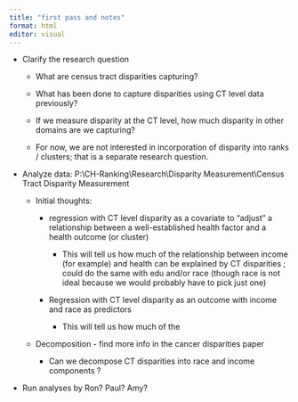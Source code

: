 ```yaml
---
title: "first pass and notes"
format: html
editor: visual
---
```


-   Clarify the research question

    -   What are census tract disparities capturing?

    -   What has been done to capture disparities using CT level data previously? 

    -   If we measure disparity at the CT level, how much disparity in other domains are we capturing? 

    -   For now, we are not interested in incorporation of disparity into ranks / clusters; that is a separate research question. 

-   Analyze data: P:\\CH-Ranking\\Research\\Disparity Measurement\\Census Tract Disparity Measurement

    -   Initial thoughts:

        -   regression with CT level disparity as a covariate to "adjust" a relationship between a well-established health factor and a health outcome (or cluster) 

            -   This will tell us how much of the relationship between income (for example) and health can be explained by CT disparities ; could do the same with edu and/or race (though race is not ideal because we would probably have to pick just one) 

        -   Regression with CT level disparity as an outcome with income and race as predictors 

            -   This will tell us how much of the 

    -   Decomposition - find more info in the cancer disparities paper 

        -   Can we decompose CT disparities into race and income components ? 

-   Run analyses by Ron? Paul? Amy? 
